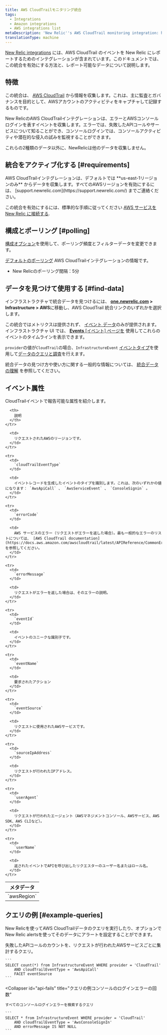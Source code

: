 ```yaml
---
title: AWS CloudTrailモニタリング統合
tags:
  - Integrations
  - Amazon integrations
  - AWS integrations list
metaDescription: 'New Relic''s AWS CloudTrail monitoring integration: how to enable it, and what data it reports.'
translationType: machine
---
```


[New Relic integrations](/docs/infrastructure/integrations-getting-started/getting-started/introduction-infrastructure-integrations) には、AWS CloudTrail のイベントを New Relic にレポートするためのインテグレーションが含まれています。このドキュメントでは、この統合を有効にする方法と、レポート可能なデータについて説明します。

## 特徴

この統合は、 [AWS CloudTrail](https://aws.amazon.com/documentation/cloudtrail/) から情報を収集します。これは、主に監査とガバナンスを目的として、AWSアカウントのアクティビティをキャプチャして記録するものです。

New RelicのAWS CloudTrailインテグレーションは、エラーとAWSコンソールログインを表すイベントを収集します。エラーでは、失敗したAPIコールやサービスについて知ることができ、コンソールログインでは、コンソールアクティビティや潜在的な侵入の試みを監視することができます。

これらの2種類のデータ以外に、NewRelicは他のデータを収集しません。

## 統合をアクティブ化する [#requirements]

<Callout variant="important">
  AWS CloudTrailインテグレーションは、デフォルトでは **us-east-1リージョンのみ** からデータを収集します。すべてのAWSリージョンを有効にするには、 [support.newrelic.com](https://support.newrelic.com/) までご連絡ください。
</Callout>

この統合を有効にするには、標準的な手順に従ってください [AWS サービスを New Relic に接続する](/docs/infrastructure/amazon-integrations/get-started/connect-aws-new-relic-infrastructure-monitoring/).

## 構成とポーリング [#polling]

[構成オプション](/docs/integrations/new-relic-integrations/getting-started/configure-polling-frequency-data-collection-cloud-integrations)を使用して、ポーリング頻度とフィルターデータを変更できます。

[デフォルトのポーリング](/docs/infrastructure/amazon-integrations/aws-integrations-list/aws-polling-intervals-infrastructure-integrations) AWS CloudTrailインテグレーションの情報です。

* New Relicのポーリング間隔：5分

## データを見つけて使用する [#find-data]

インフラストラクチャで統合データを見つけるには、 **[one.newrelic.com](https://one.newrelic.com/all-capabilities) > Infrastructure > AWS**に移動し、AWS CloudTrail 統合リンクのいずれかを選択します。

この統合ではメトリクスは提供されず、 [イベント データ](/docs/telemetry-data-platform/understand-data/new-relic-data-types/#events-new-relic)のみが提供されます。インフラストラクチャ UI では、 [**Events** \[イベント\] ページを](/docs/infrastructure/new-relic-infrastructure/infrastructure-ui-pages/infrastructure-events-page-live-feed-every-config-change) 使用してこれらのイベントのタイムラインを表示できます。

`provider`の値が`CloudTrail`の場合、`InfrastructureEvent` [イベントタイプ](/docs/using-new-relic/data/understand-data/query-new-relic-data)を使用して[データのクエリと調査](/docs/data-apis/understand-data/new-relic-data-types/#event-data)を行えます。

統合データの見つけ方や使い方に関する一般的な情報については、 [統合データの理解](/docs/infrastructure/integrations/find-use-infrastructure-integration-data) を参照してください。

## イベント属性

CloudTrailイベントで報告可能な属性を紹介します。

<table>
  <thead>
    <tr>
      <th>
        メタデータ
      </th>

      <th>
        説明
      </th>
    </tr>
  </thead>

  <tbody>
    <tr>
      <td>
        `awsRegion`
      </td>

      <td>
        リクエストされたAWSのリージョンです。
      </td>
    </tr>

    <tr>
      <td>
        `cloudTrailEventType`
      </td>

      <td>
        イベントレコードを生成したイベントのタイプを識別します。これは、次のいずれかの値になります： `AwsApiCall` 、 `AwsServiceEvent` 、 `ConsoleSignin` 。
      </td>
    </tr>

    <tr>
      <td>
        `errorCode`
      </td>

      <td>
        AWS サービスのエラー（リクエストがエラーを返した場合）。最も一般的なエラーのリストについては、 [AWS CloudTrail documentation](https://docs.aws.amazon.com/awscloudtrail/latest/APIReference/CommonErrors.html) を参照してください。
      </td>
    </tr>

    <tr>
      <td>
        `errorMessage`
      </td>

      <td>
        リクエストがエラーを返した場合は、そのエラーの説明。
      </td>
    </tr>

    <tr>
      <td>
        `eventId`
      </td>

      <td>
        イベントのユニークな識別子です。
      </td>
    </tr>

    <tr>
      <td>
        `eventName`
      </td>

      <td>
        要求されたアクション
      </td>
    </tr>

    <tr>
      <td>
        `eventSource`
      </td>

      <td>
        リクエストに使用されたAWSサービスです。
      </td>
    </tr>

    <tr>
      <td>
        `sourceIpAddress`
      </td>

      <td>
        リクエストが行われたIPアドレス。
      </td>
    </tr>

    <tr>
      <td>
        `userAgent`
      </td>

      <td>
        リクエストが行われたエージェント（AWSマネジメントコンソール、AWSサービス、AWS SDK、AWS CLIなど）。
      </td>
    </tr>

    <tr>
      <td>
        `userName`
      </td>

      <td>
        返されたイベントでAPIを呼び出したリクエスターのユーザー名またはロール名。
      </td>
    </tr>
  </tbody>
</table>

## クエリの例 [#example-queries]

New Relicを使ってAWS CloudTrailデータのクエリを実行したり、オプションでNew Relic alertsを使ってそのデータにアラートを設定することができます。

<CollapserGroup>
  <Collapser
    id="api-fails"
    title="クエリの例失敗したAPIコールの数"
  >
    失敗したAPIコールのカウントを、リクエストが行われたAWSサービスごとに集計するクエリ。

    ```
    SELECT count(*) from InfrastructureEvent WHERE provider = 'CloudTrail' 
        AND cloudTrailEventType = 'AwsApiCall' 
        FACET eventSource
    ```
  </Collapser>

  <Collapser
    id="api-fails"
    title="クエリの例コンソールのログインエラーの回数"
  >
    すべてのコンソールログインエラーを検索するクエリ

    ```
    SELECT * from InfrastructureEvent WHERE provider = 'CloudTrail' 
        AND cloudTrailEventType = 'AwsConsoleSignIn' 
        AND errorMessage IS NOT NULL
    ```
  </Collapser>
</CollapserGroup>